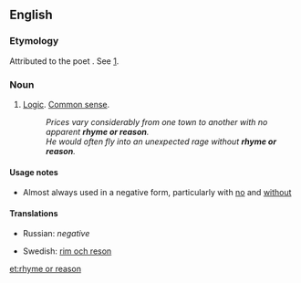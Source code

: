 ==English==

===Etymology===
Attributed to the poet {{w|Edmund Spenser}}. See [http://en.wikipedia.org/wiki/Edmund_Spenser#Without_rhyme_or_reason].

===Noun===
{{en-noun|head=[[rhyme]] [[or]] [[reason]]|-}}

# {{context|idiomatic|lang=en}} [[logic|Logic]]. [[common sense|Common sense]].
#: ''Prices vary considerably from one town to another with no apparent '''rhyme or reason'''.''
#: ''He would often fly into an unexpected rage without '''rhyme or reason'''.''

====Usage notes====
* Almost always used in a negative form, particularly with [[no]] and [[without]]

====Translations====
{{trans-top|logic or common sense}}
* Russian: ''negative'' {{t-|ru|ни складу, ни ладу}}
{{trans-mid}}
* Swedish: [[rim och reson]]
{{trans-bottom}}

[[et:rhyme or reason]]